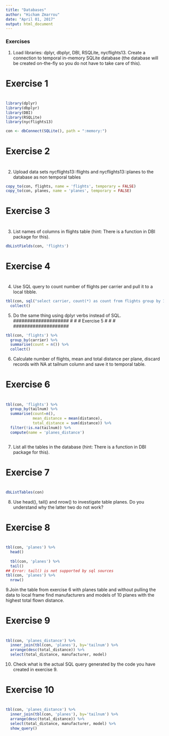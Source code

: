 ```yaml
---
title: "Databases"
author: "Hicham Zmarrou"
date: "April 01, 2017"
output: html_document
---
```




### Exercises


1. Load libraries: dplyr, dbplyr, DBI, RSQLite, nycflights13. Create a connection to temporal in-memory SQLite database (the database will be created on-the-fly so you do not have to take care of this).

####################
#                  #
#    Exercise 1    #
#                  #
####################


```r
library(dplyr)
library(dbplyr)
library(DBI)
library(RSQLite)
library(nycflights13)

con <- dbConnect(SQLite(), path = ":memory:")

```


####################
#                  #
#    Exercise 2    #
#                  #
####################

2. Upload data sets nycflights13::flights and nycflights13::planes to the database as non temporal tables

```r
copy_to(con, flights, name = 'flights', temporary = FALSE)
copy_to(con, planes, name = 'planes', temporary = FALSE)

```


####################
#                  #
#    Exercise 3    #
#                  #
####################
3. List names of columns in flights table (hint: There is a function in DBI package for this).

```r
dbListFields(con, 'flights')

```

####################
#                  #
#    Exercise 4    #
#                  #
####################

4. Use SQL query to count number of flights per carrier and pull it to a local tibble.

```r
tbl(con, sql("select carrier, count(*) as count from flights group by 1")) %>%
  collect()

```



5. Do the same thing using dplyr verbs instead of SQL.
####################
#                  #
#    Exercise 5    #
#                  #
####################


```r
tbl(con, 'flights') %>%
  group_by(carrier) %>%
  summarise(count = n()) %>%
  collect()
```


6. Calculate number of flights, mean and total distance per plane, discard records with NA at tailnum column and save it to temporal table.

####################
#                  #
#    Exercise 6    #
#                  #
####################

```r
tbl(con, 'flights') %>%
  group_by(tailnum) %>%
  summarise(count=n(),
            mean_distance = mean(distance),
            total_distance = sum(distance)) %>%
  filter(!is.na(tailnum)) %>%
  compute(name = 'planes_distance')
  
```  


7. List all the tables in the database (hint: There is a function in DBI package for this).

####################
#                  #
#    Exercise 7    #
#                  #
####################
```r
dbListTables(con)
```



8. Use head(), tail() and nrow() to investigate table planes. Do you understand why the latter two do not work?

####################
#                  #
#    Exercise 8    #
#                  #
####################

```r
tbl(con, 'planes') %>%
  head()
  
  tbl(con, 'planes') %>%
  tail()
## Error: tail() is not supported by sql sources
tbl(con, 'planes') %>%
  nrow()
```

9.Join the table from exercise 6 with planes table and without pulling the data to local frame find manufacturers and models of 10 planes with the highest total flown distance.

####################
#                  #
#    Exercise 9    #
#                  #
####################

```r
tbl(con, 'planes_distance') %>%
  inner_join(tbl(con, 'planes'), by='tailnum') %>%
  arrange(desc(total_distance)) %>%
  select(total_distance, manufacturer, model)
```  
  

10. Check what is the actual SQL query generated by the code you have created in exercise 9.
 

####################
#                  #
#    Exercise 10   #
#                  #
####################

```r
tbl(con, 'planes_distance') %>%
  inner_join(tbl(con, 'planes'), by='tailnum') %>%
  arrange(desc(total_distance)) %>%
  select(total_distance, manufacturer, model) %>%
  show_query()
```








